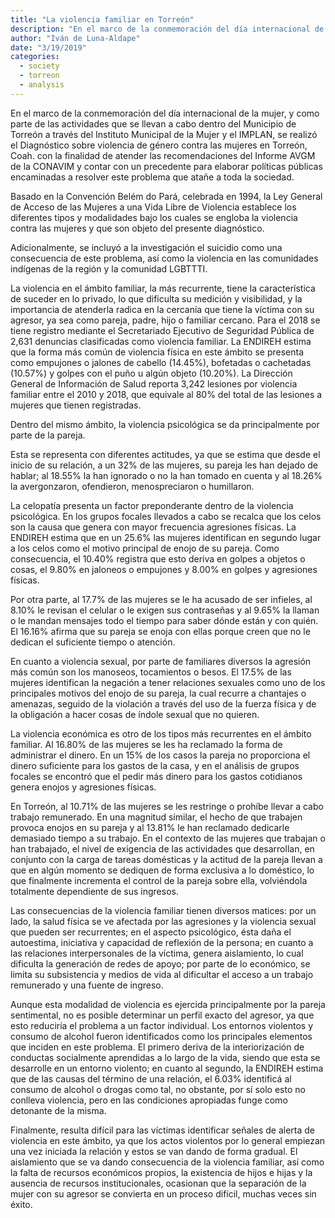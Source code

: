 ```yaml
---
title: "La violencia familiar en Torreón"
description: "En el marco de la conmemoración del día internacional de la mujer, y como parte de las actividades que se llevan a cabo dentro del Municipio de Torreón a través del Instituto Municipal de la Mujer y el IMPLAN, se realizó el Diagnóstico sobre violencia de género contra las mujeres en Torreón, Coah."
author: "Iván de Luna-Aldape"
date: "3/19/2019"
categories: 
  - society
  - torreon
  - analysis
---
```


En el marco de la conmemoración del día internacional de la mujer, y como parte de las actividades que se llevan a cabo dentro del Municipio de Torreón a través del Instituto Municipal de la Mujer y el IMPLAN, se realizó el Diagnóstico sobre violencia de género contra las mujeres en Torreón, Coah. con la finalidad de atender las recomendaciones del Informe AVGM de la CONAVIM y contar con un precedente para elaborar políticas públicas encaminadas a resolver este problema que atañe a toda la sociedad.

Basado en la Convención Belém do Pará, celebrada en 1994, la Ley General de Acceso de las Mujeres a una Vida Libre de Violencia establece los diferentes tipos y modalidades bajo los cuales se engloba la violencia contra las mujeres y que son objeto del presente diagnóstico.

Adicionalmente, se incluyó a la investigación el suicidio como una consecuencia de este problema, así como la violencia en las comunidades indígenas de la región y la comunidad LGBTTTI.

La violencia en el ámbito familiar, la más recurrente, tiene la característica de suceder en lo privado, lo que dificulta su medición y visibilidad, y la importancia de atenderla radica en la cercanía que tiene la víctima con su agresor, ya sea como pareja, padre, hijo o familiar cercano. Para el 2018 se tiene registro mediante el Secretariado Ejecutivo de Seguridad Pública de 2,631 denuncias clasificadas como violencia familiar. La ENDIREH estima que la forma más común de violencia física en este ámbito se presenta como empujones o jalones de cabello (14.45%), bofetadas o cachetadas (10.57%) y golpes con el puño u algún objeto (10.20%). La Dirección General de Información de Salud reporta 3,242 lesiones por violencia familiar entre el 2010 y 2018, que equivale al 80% del total de las lesiones a mujeres que tienen registradas.

Dentro del mismo ámbito, la violencia psicológica se da principalmente por parte de la pareja.

Esta se representa con diferentes actitudes, ya que se estima que desde el inicio de su relación, a un 32% de las mujeres, su pareja les han dejado de hablar; al 18.55% la han ignorado o no la han tomado en cuenta y al 18.26% la avergonzaron, ofendieron, menospreciaron o humillaron.

La celopatía presenta un factor preponderante dentro de la violencia psicológica. En los grupos focales llevados a cabo se recalca que los celos son la causa que genera con mayor frecuencia agresiones físicas. La ENDIREH estima que en un 25.6% las mujeres identifican en segundo lugar a los celos como el motivo principal de enojo de su pareja. Como consecuencia, el 10.40% registra que esto deriva en golpes a objetos o cosas, el 9.80% en jaloneos o empujones y 8.00% en golpes y agresiones físicas.

Por otra parte, al 17.7% de las mujeres se le ha acusado de ser infieles, al 8.10% le revisan el celular o le exigen sus contraseñas y al 9.65% la llaman o le mandan mensajes todo el tiempo para saber dónde están y con quién. El 16.16% afirma que su pareja se enoja con ellas porque creen que no le dedican el suficiente tiempo o atención.

En cuanto a violencia sexual, por parte de familiares diversos la agresión más común son los manoseos, tocamientos o besos. El 17.5% de las mujeres identifican la negación a tener relaciones sexuales como uno de los principales motivos del enojo de su pareja, la cual recurre a chantajes o amenazas, seguido de la violación a través del uso de la fuerza física y de la obligación a hacer cosas de índole sexual que no quieren.

La violencia económica es otro de los tipos más recurrentes en el ámbito familiar. Al 16.80% de las mujeres se les ha reclamado la forma de administrar el dinero. En un 15% de los casos la pareja no proporciona el dinero suficiente para los gastos de la casa, y en el análisis de grupos focales se encontró que el pedir más dinero para los gastos cotidianos genera enojos y agresiones físicas.

En Torreón, al 10.71% de las mujeres se les restringe o prohíbe llevar a cabo trabajo remunerado. En una magnitud similar, el hecho de que trabajen provoca enojos en su pareja y al 13.81% le han reclamado dedicarle demasiado tiempo a su trabajo. En el contexto de las mujeres que trabajan o han trabajado, el nivel de exigencia de las actividades que desarrollan, en conjunto con la carga de tareas domésticas y la actitud de la pareja llevan a que en algún momento se dediquen de forma exclusiva a lo doméstico, lo que finalmente incrementa el control de la pareja sobre ella, volviéndola totalmente dependiente de sus ingresos.

Las consecuencias de la violencia familiar tienen diversos matices: por un lado, la salud física se ve afectada por las agresiones y la violencia sexual que pueden ser recurrentes; en el aspecto psicológico, ésta daña el autoestima, iniciativa y capacidad de reflexión de la persona; en cuanto a las relaciones interpersonales de la víctima, genera aislamiento, lo cual dificulta la generación de redes de apoyo; por parte de lo económico, se limita su subsistencia y medios de vida al dificultar el acceso a un trabajo remunerado y una fuente de ingreso.

Aunque esta modalidad de violencia es ejercida principalmente por la pareja sentimental, no es posible determinar un perfil exacto del agresor, ya que esto reduciría el problema a un factor individual. Los entornos violentos y consumo de alcohol fueron identificados como los principales elementos que inciden en este problema. El primero deriva de la interiorización de conductas socialmente aprendidas a lo largo de la vida, siendo que esta se desarrolle en un entorno violento; en cuanto al segundo, la ENDIREH estima que de las causas del término de una relación, el 6.03% identificá al consumo de alcohol o drogas como tal, no obstante, por sí solo esto no conlleva violencia, pero en las condiciones apropiadas funge como detonante de la misma.

Finalmente, resulta difícil para las víctimas identificar señales de alerta de violencia en este ámbito, ya que los actos violentos por lo general empiezan una vez iniciada la relación y estos se van dando de forma gradual. El aislamiento que se va dando consecuencia de la violencia familiar, así como la falta de recursos económicos propios, la existencia de hijos e hijas y la ausencia de recursos institucionales, ocasionan que la separación de la mujer con su agresor se convierta en un proceso difícil, muchas veces sin éxito.